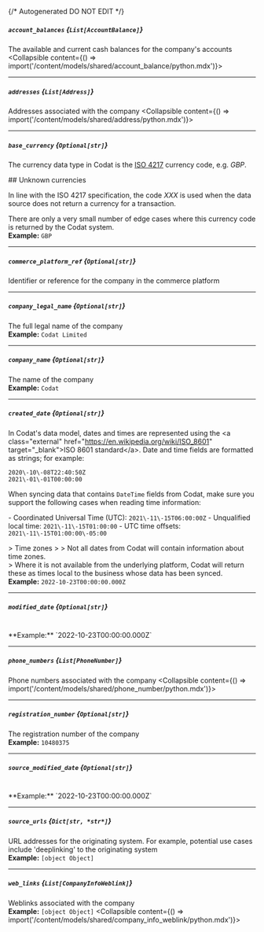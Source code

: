 {/* Autogenerated DO NOT EDIT  */}

##### `account_balances` *{`List[AccountBalance]`}*
The available and current cash balances for the company's accounts
<Collapsible content={() => import('/content/models/shared/account_balance/python.mdx')}>
</Collapsible>

---
##### `addresses` *{`List[Address]`}*
Addresses associated with the company
<Collapsible content={() => import('/content/models/shared/address/python.mdx')}>
</Collapsible>

---
##### `base_currency` *{`Optional[str]`}*
The currency data type in Codat is the [ISO 4217](https://en.wikipedia.org/wiki/ISO_4217) currency code, e.g. _GBP_.

\#\# Unknown currencies

In line with the ISO 4217 specification, the code _XXX_ is used when the data source does not return a currency for a transaction. 

There are only a very small number of edge cases where this currency code is returned by the Codat system.
<br/>
**Example:** `GBP`

---
##### `commerce_platform_ref` *{`Optional[str]`}*
Identifier or reference for the company in the commerce platform

---
##### `company_legal_name` *{`Optional[str]`}*
The full legal name of the company
<br/>
**Example:** `Codat Limited`

---
##### `company_name` *{`Optional[str]`}*
The name of the company
<br/>
**Example:** `Codat`

---
##### `created_date` *{`Optional[str]`}*
In Codat's data model, dates and times are represented using the \<a class\="external" href\="https://en.wikipedia.org/wiki/ISO_8601" target\="_blank"\>ISO 8601 standard\</a\>. Date and time fields are formatted as strings; for example:

```
2020\-10\-08T22:40:50Z
2021\-01\-01T00:00:00
```



When syncing data that contains `DateTime` fields from Codat, make sure you support the following cases when reading time information:

\- Coordinated Universal Time (UTC): `2021\-11\-15T06:00:00Z`
\- Unqualified local time: `2021\-11\-15T01:00:00`
\- UTC time offsets: `2021\-11\-15T01:00:00\-05:00`

\> Time zones
\> 
\> Not all dates from Codat will contain information about time zones.  
\> Where it is not available from the underlying platform, Codat will return these as times local to the business whose data has been synced.
<br/>
**Example:** `2022-10-23T00:00:00.000Z`

---
##### `modified_date` *{`Optional[str]`}*
<br/>
**Example:** `2022-10-23T00:00:00.000Z`

---
##### `phone_numbers` *{`List[PhoneNumber]`}*
Phone numbers associated with the company
<Collapsible content={() => import('/content/models/shared/phone_number/python.mdx')}>
</Collapsible>

---
##### `registration_number` *{`Optional[str]`}*
The registration number of the company
<br/>
**Example:** `10480375`

---
##### `source_modified_date` *{`Optional[str]`}*
<br/>
**Example:** `2022-10-23T00:00:00.000Z`

---
##### `source_urls` *{`Dict[str, *str*]`}*
URL addresses for the originating system. For example, potential use cases include 'deeplinking' to the originating system
<br/>
**Example:** `[object Object]`

---
##### `web_links` *{`List[CompanyInfoWeblink]`}*
Weblinks associated with the company
<br/>
**Example:** `[object Object]`
<Collapsible content={() => import('/content/models/shared/company_info_weblink/python.mdx')}>
</Collapsible>

